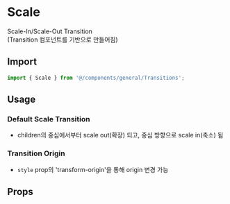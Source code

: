 
<Meta of={ScaleStories} />

# Scale

Scale-In/Scale-Out Transition<br />
(Transition 컴포넌트를 기반으로 만들어짐)

## Import

```js
import { Scale } from '@/components/general/Transitions';
```

## Usage

### Default Scale Transition

- children의 중심에서부터 scale out(확장) 되고, 중심 방향으로 scale in(축소) 됨

<Canvas of={ScaleStories.DefaultScaleTransition} />

### Transition Origin

- `style` prop의 'transform-origin'을 통해 origin 변경 가능

<Canvas of={ScaleStories.TransitionOrigin} />

## Props

<ArgTypes of={ScaleStories} sort="alpha" />
